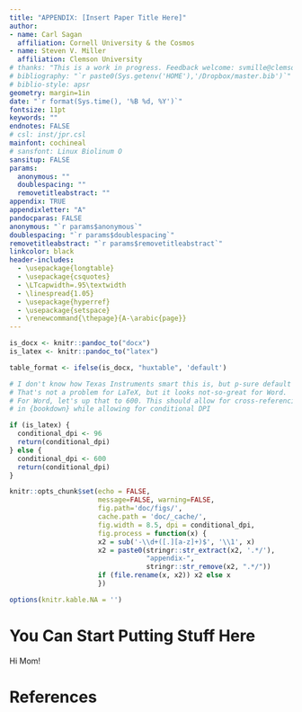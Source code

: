 ```yaml
---
title: "APPENDIX: [Insert Paper Title Here]"
author:
- name: Carl Sagan
  affiliation: Cornell University & the Cosmos
- name: Steven V. Miller
  affiliation: Clemson University
# thanks: "This is a work in progress. Feedback welcome: svmille@clemson.edu."
# bibliography: "`r paste0(Sys.getenv('HOME'),'/Dropbox/master.bib')`"
# biblio-style: apsr
geometry: margin=1in
date: "`r format(Sys.time(), '%B %d, %Y')`"
fontsize: 11pt
keywords: ""
endnotes: FALSE
# csl: inst/jpr.csl
mainfont: cochineal
# sansfont: Linux Biolinum O
sansitup: FALSE
params:
  anonymous: ""
  doublespacing: ""
  removetitleabstract: ""
appendix: TRUE
appendixletter: "A"
pandocparas: FALSE
anonymous: "`r params$anonymous`"
doublespacing: "`r params$doublespacing`"
removetitleabstract: "`r params$removetitleabstract`"
linkcolor: black
header-includes:
  - \usepackage{longtable}
  - \usepackage{csquotes}
  - \LTcapwidth=.95\textwidth
  - \linespread{1.05}
  - \usepackage{hyperref}
  - \usepackage{setspace}
  - \renewcommand{\thepage}{A-\arabic{page}}
---
```


```r
is_docx <- knitr::pandoc_to("docx")
is_latex <- knitr::pandoc_to("latex")

table_format <- ifelse(is_docx, "huxtable", 'default')

# I don't know how Texas Instruments smart this is, but p-sure default DPI is 96.
# That's not a problem for LaTeX, but it looks not-so-great for Word.
# For Word, let's up that to 600. This should allow for cross-referencing 
# in {bookdown} while allowing for conditional DPI

if (is_latex) {
  conditional_dpi <- 96
  return(conditional_dpi)
} else {
  conditional_dpi <- 600
  return(conditional_dpi)
} 

knitr::opts_chunk$set(echo = FALSE,
                      message=FALSE, warning=FALSE,
                      fig.path='doc/figs/',
                      cache.path = 'doc/_cache/',
                      fig.width = 8.5, dpi = conditional_dpi,
                      fig.process = function(x) {
                      x2 = sub('-\\d+([.][a-z]+)$', '\\1', x)
                      x2 = paste0(stringr::str_extract(x2, '.*/'), 
                                  "appendix-", 
                                  stringr::str_remove(x2, ".*/"))
                      if (file.rename(x, x2)) x2 else x
                      })

options(knitr.kable.NA = '')
```

\tableofcontents
\newpage


# You Can Start Putting Stuff Here

Hi Mom!

# References

\setlength{\parskip}{6pt}
